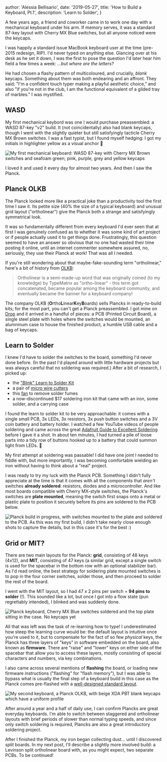 
  author: 'Alessia Bellisario',
  date: '2019-05-27',
  title: 'How to Build a Keyboard, Pt.1',
  description: 'Learn to Solder',
}


A few years ago, a friend and coworker came in to work one day with a mechanical keyboard under his arm. If memory serves, it was a standard 87-key layout with Cherry MX Blue switches, but all anyone noticed were the keycaps.

I was happily a standard issue MacBook keyboard user at the time (pre-2015 redesign, RIP). I'd never typed on anything else. Glancing over at his desk as he set it down, I was the first to pose the question I'd later hear him field a few times a week: _...but where are the letters?_

He had chosen a flashy pattern of multicoloured, and crucially, _blank_ keycaps. Something about them was both endearing and an affront. They said: "I'm a confident touch typer making a playful aesthetic choice," and also "if you're not in the club, I am the functional equivalent of a gilded tray of marbles." I was mystified.

## WASD

My first mechanical keybord was one I would purchase preassembled: a WASD 87-key "v2" build. It (not coincidentally) also had blank keycaps, though I went with the slightly quieter but still satisfyingly tacticle Cherry MX Brown switches. I was a fast typist, but I found myself hedging: I got my initials in highlighter yellow as a visual anchor 💛

<Image
  src={wasd1}
  alt="My first mechanical keyboard: WASD 87-key with Cherry MX Brown switches and seafoam green, pink, purple, grey and yellow keycaps"
/>

I loved it and used it every day for almost two years. And then I saw the Planck.

## Planck OLKB

The Planck looked more like a practical joke than a productivity tool the first time I saw it. Its petite size (40% the size of a typical keyboard) and unusual grid layout ("ortholinear") give the Planck both a strange and satisfyingly symmetrical look.

It was so fundamentally different from every keyboard I'd ever seen that at first I was genuinely confused as to whether it was some kind of art project or if people actually used it to get things done. Frustratingly, this question seemed to have an answer so obvious that no one had wasted their time posting it online, until an internet commenter somewhere assured, no, seriously, they use their Planck at work! That was all I needed.

If you're still wondering about that maybe-fake-sounding term "ortholinear," here's a bit of history from [OLKB](https://olkb.com/reference/primer):

> Ortholinear is a semi-made-up word that was originally coined (to my knowledge) by TypeMatrix as "ortho-linear" - this term got concatenated, became popular among the keyboard community, and eventually became the banner for a keyboard company!

The company OLKB (**O**rtho**L**inear**K**ey**B**oards) sells Plancks in ready-to-build kits; for the most part, you can't get a Planck preassembled. I got mine on [Drop](https://drop.com/buy/planck-mechanical-keyboard) and it arrived in a handful of pieces: a PCB (Printed Circuit Board), a single steel plate with holes where the switches would be mounted, an alumninum case to house the finished product, a humble USB cable and a bag of keycaps.

## Learn to Solder

I knew I'd have to solder the switches to the board, something I'd never done before. (In the past I'd played around with little hardware projects but was always careful that no soldering was required.) After a bit of research, I picked up:

- the ["Blink" Learn to Solder Kit](https://www.amazon.com/gp/product/B017S00DJ2/ref=ppx_yo_dt_b_asin_title_o07_s00?ie=UTF8&psc=1)
- a pair of [micro wire cutters](https://www.amazon.com/gp/product/B00FZPDG1K/ref=ppx_yo_dt_b_asin_title_o06_s00?ie=UTF8&psc=1)
- this [fan](https://www.amazon.com/gp/product/B0711LFYJ1/ref=ppx_yo_dt_b_asin_title_o09_s00?ie=UTF8&psc=1) to remove solder fumes
- a now-discontinued $17 soldering iron kit that came with an iron, some solder, and a carrying case

I found the learn to solder kit to be very approachable: it comes with a single small PCB, 3x LEDs, 3x resistors, 3x push button switches and a 3V coin battery and battery holder. I watched a few YouTube videos of people soldering and came across the great [Adafruit Guide to Excellent Soldering](https://learn.adafruit.com/adafruit-guide-excellent-soldering/common-problems) before I gave it a shot. In about ten minutes, I had turned a pile of loose parts into a tidy row of buttons hooked up to a battery that could summon light from LEDs. 🤯

My first attempt at soldering was passable! I did have one joint I needed to fiddle with, but more importantly, I was becoming comfortable wielding an iron without having to think about a "real" project.

I was ready to try my luck with the Planck PCB. Something I didn't fully appreciate at the time is that it comes with all the components that _aren't_ switches **already soldered**: resistors, diodes and a microcontroller. And like most boards compatible with Cherry MX-style switches, the Planck's switches are **plate mounted**, meaning the switch first snaps onto a metal or plastic plate to position it securely before its pins are soldered to the PCB below.

<Image
  src={olkb3}
  alt="Planck build in progress, with switches mounted to the plate and soldered to the PCB. As this was my first build, I didn't take nearly close enough shots to capture the details, but in this case it's for the best :)"
/>

## Grid or MIT?

There are two main layouts for the Planck: **grid**, consisting of 48 keys (4x12), and **MIT**, consisting of 47 keys (a similar grid, except a single switch is used for the spacebar in the bottom row with an optional stabilizer bar). As I'd read online, the best strategy for soldering plate mounted switches is to pop in the four corner switches, solder those, and then proceed to solder the rest of the board.

I went with the MIT layout, so I had 47 x 2 pins per switch = **94 pins to solder** (!). This sounded like a lot, but once I got into a flow state (pun regrettably intended), I blinked and was suddenly done.

<Image
  src={olkb4}
  alt="Planck keyboard, Cherry MX Blue switches soldered and the top plate sitting in the case. No keycaps yet"
/>

All that was left was the task of re-learning how to type! I underestimated how steep the learning curve would be: the default layout is intuitive once you're used to it, but to compensate for the fact of so few _physical_ keys, the Planck has three layers of "keys" in software embedded on the board, also known as **firmware**. There are "raise" and "lower" keys on either side of the spacebar that allow you to access these layers, mostly consisting of special characters and numbers, via key combinations.

I also came across several mentions of **flashing** the board, or loading new firmware instructions ("flashing" for "flash memory"), but I was able to bypass what is usually the final step of a keyboard build in this case as the Planck comes pre-flashed with a [well-designed standard layout](https://qmk.fm/keyboards/planck/).

<Image
  src={olkb2}
  alt="My second keyboard, a Planck OLKB, with beige XDA PBT blank keycaps which have a uniform profile"
/>

After around a year and a half of daily use, I can confirm Plancks are great everyday keyboards. I'm able to switch between staggered and ortholinear layouts with brief periods of slower than normal typing speeds, and since only switch soldering is required, Plancks are also a great introductory soldering project.

After I finished the Planck, my iron began collecting dust... until I discovered _split_ boards. In my next post, I'll describe a slightly more involved build: a Levinson split ortholinear board with, as you might expect, two separate PCBs. To be continued!
